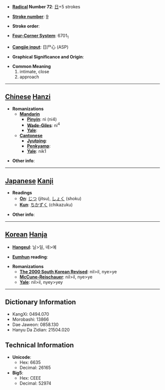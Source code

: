 * '''[[Wiktionary:Chinese radical index| Radical]] Number 72''': [[Wiktionary:Chinese radical index 日|日]]+5 strokes

* '''[[Wiktionary:Chinese total strokes index|Stroke number]]''': [[Wiktionary:Chinese total strokes index 9|9]]

* '''Stroke order''': 

* '''[[Wiktionary:Chinese four corner index|Four-Corner System]]''': 6701<sub>1</sub>

* '''[[Wiktionary:Chinese Cangjie index|Cangjie input]]''': 日尸心 (ASP)

* '''Graphical Significance and Origin''': 

* '''Common Meaning'''
*#intimate, close
*# approach


----

== [[Chinese]] [[Hanzi]] ==

* '''Romanizations'''
** '''[[Mandarin]]'''
*** '''[[Pinyin]]''': nì (ni4)
*** '''[[Wade-Giles]]''': ni<sup>4</sup>
*** '''[[Yale]]''': 
** '''[[Cantonese]]'''
*** '''[[Jyutping]]''':
*** '''[[Penkyamp]]''': 
*** '''[[Yale]]''': nik1

* '''Other info''': 

----

== [[Japanese]] [[Kanji]] ==

* '''Readings'''
** '''[[On]]''': [[じつ]] (jitsu), [[しょく]] (shoku)
** '''[[Kun]]''': [[ちかずく]] (chikazuku)

* '''Other info''':  

----

== [[Korean]] [[Hanja]] ==

* '''[[Hangeul]]''': 닐>일, 녜>예

* '''[[Eumhun]] reading''': 

* '''Romanizations'''
** '''[[The 2000 South Korean Revised Romanization|The 2000 South Korean Revised]]''': nil>il, nye>ye
** '''[[McCune-Reischauer]]''': nil>il, nye>ye
** '''[[Yale]]''': nil>il, nyey>yey

----

== Dictionary Information ==

* KangXi: 0494.070
* Morobashi: 13866
* Dae Jaweon: 0858.130
* Hanyu Da Zidian: 21504.020

== Technical Information ==

* '''Unicode''':
** Hex: 6635
** Decimal: 26165
* '''Big5''':
** Hex: CEEE
** Decimal: 52974